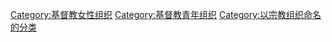 {{Catmore}}

[[Category:基督教女性组织|Category:基督教女性组织]]
[[Category:基督教青年组织|Category:基督教青年组织]]
[[Category:以宗教组织命名的分类|Category:以宗教组织命名的分类]]